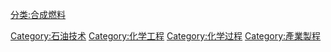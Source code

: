 {{Portal box|能源|可再生能源}}

[[分类:合成燃料|分类:合成燃料]]
[[Category:石油技术|Category:石油技术]]
[[Category:化学工程|Category:化学工程]]
[[Category:化学过程|Category:化学过程]]
[[Category:產業製程|Category:產業製程]]